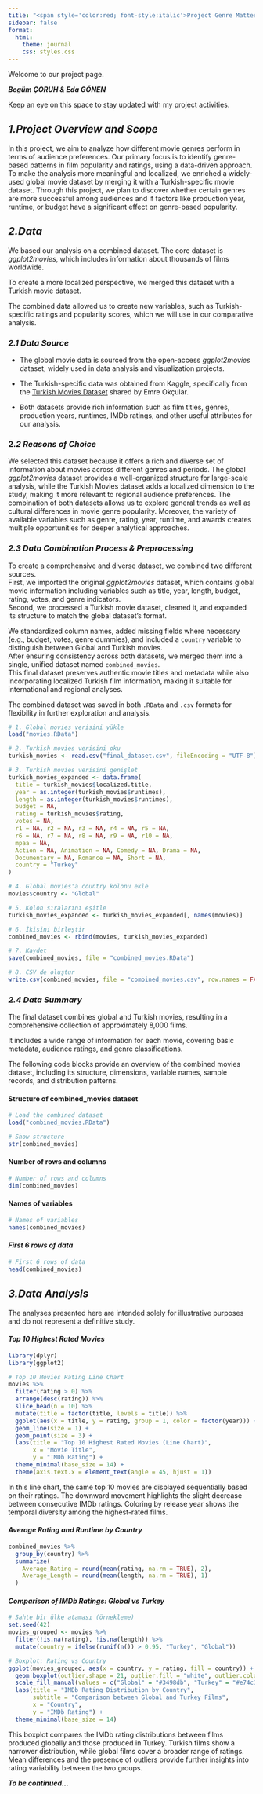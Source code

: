 ```yaml
---
title: "<span style='color:red; font-style:italic'>Project Genre Matters: Exploring Film Audience Preferences</span>"
sidebar: false
format:
  html:
    theme: journal
    css: styles.css
---
```


Welcome to our project page.

***Begüm ÇORUH & Eda GÖNEN***

Keep an eye on this space to stay updated with my project activities.

## ***1.Project Overview and Scope***

In this project, we aim to analyze how different movie genres perform in terms of audience preferences. Our primary focus is to identify genre-based patterns in film popularity and ratings, using a data-driven approach. To make the analysis more meaningful and localized, we enriched a widely-used global movie dataset by merging it with a Turkish-specific movie dataset. Through this project, we plan to discover whether certain genres are more successful among audiences and if factors like production year, runtime, or budget have a significant effect on genre-based popularity.

## ***2.Data***

We based our analysis on a combined dataset. The core dataset is *ggplot2movies*, which includes information about thousands of films worldwide.

To create a more localized perspective, we merged this dataset with a Turkish movie dataset.

The combined data allowed us to create new variables, such as Turkish-specific ratings and popularity scores, which we will use in our comparative analysis.

### ***2.1 Data Source***

-   The global movie data is sourced from the open-access *ggplot2movies* dataset, widely used in data analysis and visualization projects.

-   The Turkish-specific data was obtained from Kaggle, specifically from the [Turkish Movies Dataset](https://www.kaggle.com/datasets/emreokcular/turkish-movies) shared by Emre Okçular.

-   Both datasets provide rich information such as film titles, genres, production years, runtimes, IMDb ratings, and other useful attributes for our analysis.

### **2.*2 Reasons of Choice***

We selected this dataset because it offers a rich and diverse set of information about movies across different genres and periods. The global *ggplot2movies* dataset provides a well-organized structure for large-scale analysis, while the Turkish Movies dataset adds a localized dimension to the study, making it more relevant to regional audience preferences. The combination of both datasets allows us to explore general trends as well as cultural differences in movie genre popularity. Moreover, the variety of available variables such as genre, rating, year, runtime, and awards creates multiple opportunities for deeper analytical approaches.

### ***2.3 Data Combination Process & Preprocessing***

To create a comprehensive and diverse dataset, we combined two different sources.\
First, we imported the original *ggplot2movies* dataset, which contains global movie information including variables such as title, year, length, budget, rating, votes, and genre indicators.\
Second, we processed a Turkish movie dataset, cleaned it, and expanded its structure to match the global dataset's format.

We standardized column names, added missing fields where necessary (e.g., budget, votes, genre dummies), and included a `country` variable to distinguish between Global and Turkish movies.\
After ensuring consistency across both datasets, we merged them into a single, unified dataset named `combined_movies`.\
This final dataset preserves authentic movie titles and metadata while also incorporating localized Turkish film information, making it suitable for international and regional analyses.

The combined dataset was saved in both `.RData` and `.csv` formats for flexibility in further exploration and analysis.

```r

# 1. Global movies verisini yükle
load("movies.RData")

# 2. Turkish movies verisini oku
turkish_movies <- read.csv("final_dataset.csv", fileEncoding = "UTF-8")

# 3. Turkish movies verisini genişlet
turkish_movies_expanded <- data.frame(
  title = turkish_movies$localized.title,
  year = as.integer(turkish_movies$runtimes),
  length = as.integer(turkish_movies$runtimes),
  budget = NA,
  rating = turkish_movies$rating,
  votes = NA,
  r1 = NA, r2 = NA, r3 = NA, r4 = NA, r5 = NA, 
  r6 = NA, r7 = NA, r8 = NA, r9 = NA, r10 = NA,
  mpaa = NA,
  Action = NA, Animation = NA, Comedy = NA, Drama = NA,
  Documentary = NA, Romance = NA, Short = NA,
  country = "Turkey"
)

# 4. Global movies'a country kolonu ekle
movies$country <- "Global"

# 5. Kolon sıralarını eşitle
turkish_movies_expanded <- turkish_movies_expanded[, names(movies)]

# 6. İkisini birleştir
combined_movies <- rbind(movies, turkish_movies_expanded)

# 7. Kaydet
save(combined_movies, file = "combined_movies.RData")

# 8. CSV de oluştur
write.csv(combined_movies, file = "combined_movies.csv", row.names = FALSE)

```

### ***2.4 Data Summary***

The final dataset combines global and Turkish movies, resulting in a comprehensive collection of approximately 8,000 films.

It includes a wide range of information for each movie, covering basic metadata, audience ratings, and genre classifications.

The following code blocks provide an overview of the combined movies dataset, including its structure, dimensions, variable names, sample records, and distribution patterns.

#### Structure of combined_movies dataset

```r

# Load the combined dataset
load("combined_movies.RData")

# Show structure
str(combined_movies)
```

#### Number of rows and columns

```r

# Number of rows and columns
dim(combined_movies)
```

#### Names of variables

```r

# Names of variables
names(combined_movies)

```

#### ***First 6 rows of data***

```r

# First 6 rows of data
head(combined_movies)

```

## ***3.Data Analysis***

The analyses presented here are intended solely for illustrative purposes and do not represent a definitive study.

#### ***Top 10 Highest Rated Movies***

```r

library(dplyr)
library(ggplot2)

# Top 10 Movies Rating Line Chart 
movies %>%
  filter(rating > 0) %>%
  arrange(desc(rating)) %>%
  slice_head(n = 10) %>%
  mutate(title = factor(title, levels = title)) %>%
  ggplot(aes(x = title, y = rating, group = 1, color = factor(year))) +
  geom_line(size = 1) +    
  geom_point(size = 3) +
  labs(title = "Top 10 Highest Rated Movies (Line Chart)",
       x = "Movie Title",
       y = "IMDb Rating") +
  theme_minimal(base_size = 14) +
  theme(axis.text.x = element_text(angle = 45, hjust = 1))


```

In this line chart, the same top 10 movies are displayed sequentially based on their ratings. The downward movement highlights the slight decrease between consecutive IMDb ratings. Coloring by release year shows the temporal diversity among the highest-rated films.

#### ***Average Rating and Runtime by Country***

```r

combined_movies %>%
  group_by(country) %>%
  summarize(
    Average_Rating = round(mean(rating, na.rm = TRUE), 2),
    Average_Length = round(mean(length, na.rm = TRUE), 1)
  )


```

#### ***Comparison of IMDb Ratings: Global vs Turkey***

```r
# Sahte bir ülke ataması (örnekleme)
set.seed(42)
movies_grouped <- movies %>%
  filter(!is.na(rating), !is.na(length)) %>%
  mutate(country = ifelse(runif(n()) > 0.95, "Turkey", "Global"))

# Boxplot: Rating vs Country
ggplot(movies_grouped, aes(x = country, y = rating, fill = country)) +
  geom_boxplot(outlier.shape = 21, outlier.fill = "white", outlier.color = "black", width = 0.6) +
  scale_fill_manual(values = c("Global" = "#3498db", "Turkey" = "#e74c3c")) +
  labs(title = "IMDb Rating Distribution by Country",
       subtitle = "Comparison between Global and Turkey Films",
       x = "Country",
       y = "IMDb Rating") +
  theme_minimal(base_size = 14)
```

This boxplot compares the IMDb rating distributions between films produced globally and those produced in Turkey. Turkish films show a narrower distribution, while global films cover a broader range of ratings. Mean differences and the presence of outliers provide further insights into rating variability between the two groups.

***To be continued...***
